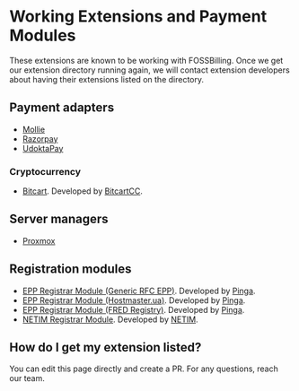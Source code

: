 # Working Extensions and Payment Modules
These extensions are known to be working with FOSSBilling. Once we get our extension directory running again, we will contact extension developers about having their extensions listed on the directory.

## Payment adapters
* [Mollie](https://extensions.fossbilling.org/extension/Mollie)
* [Razorpay](https://extensions.fossbilling.org/extension/Razorpay)
* [UdoktaPay](https://extensions.fossbilling.org/extension/UddoktaPay)
### Cryptocurrency
* [Bitcart](https://extensions.fossbilling.org/extension/Bitcart). Developed by [BitcartCC](https://bitcart.ai/).

## Server managers
* [Proxmox](https://extensions.fossbilling.org/extension/Serviceproxmox)

## Registration modules
* [EPP Registrar Module (Generic RFC EPP)](https://github.com/getpinga/fossbilling-epp-rfc). Developed by [Pinga](https://github.com/getpinga).
* [EPP Registrar Module (Hostmaster.ua)](https://github.com/getpinga/fossbilling-epp-ua). Developed by [Pinga](https://github.com/getpinga).
* [EPP Registrar Module (FRED Registry)](https://github.com/getpinga/fossbilling-epp-fred). Developed by [Pinga](https://github.com/getpinga).
* [NETIM Registrar Module](https://github.com/netim-com/fossbilling-registrar-module). Developed by [NETIM](https://github.com/netim-com).

## How do I get my extension listed?
You can edit this page directly and create a PR. For any questions, reach our team.
